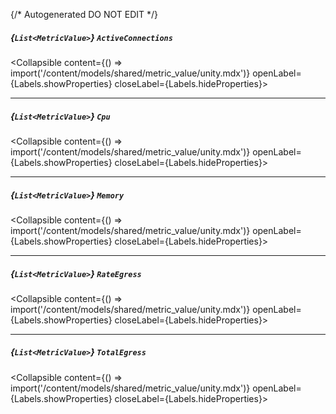 {/* Autogenerated DO NOT EDIT  */}

##### *{`List<MetricValue>`}* `ActiveConnections`
<Collapsible content={() => import('/content/models/shared/metric_value/unity.mdx')} openLabel={Labels.showProperties} closeLabel={Labels.hideProperties}>
</Collapsible>

---
##### *{`List<MetricValue>`}* `Cpu`
<Collapsible content={() => import('/content/models/shared/metric_value/unity.mdx')} openLabel={Labels.showProperties} closeLabel={Labels.hideProperties}>
</Collapsible>

---
##### *{`List<MetricValue>`}* `Memory`
<Collapsible content={() => import('/content/models/shared/metric_value/unity.mdx')} openLabel={Labels.showProperties} closeLabel={Labels.hideProperties}>
</Collapsible>

---
##### *{`List<MetricValue>`}* `RateEgress`
<Collapsible content={() => import('/content/models/shared/metric_value/unity.mdx')} openLabel={Labels.showProperties} closeLabel={Labels.hideProperties}>
</Collapsible>

---
##### *{`List<MetricValue>`}* `TotalEgress`
<Collapsible content={() => import('/content/models/shared/metric_value/unity.mdx')} openLabel={Labels.showProperties} closeLabel={Labels.hideProperties}>
</Collapsible>


